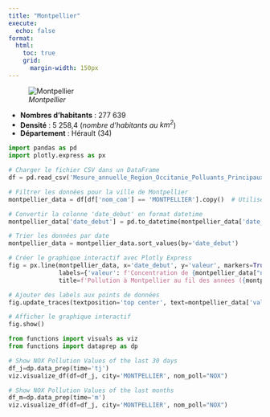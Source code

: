 ```yaml
---
title: "Montpellier"
execute:
  echo: false
format:
  html:
    toc: true
    grid:
      margin-width: 150px
---
```


![*Montpellier*](Montpellier.svg)

* **Nombres d'habitants** : 277 639
* **Densité** : 5 258,4 (*nombre d'habitants au $km^2$*)
* **Département** : Hérault (34) 

```python
import pandas as pd
import plotly.express as px 

# Charger le fichier CSV dans un DataFrame
df = pd.read_csv('Mesure_annuelle_Region_Occitanie_Polluants_Principaux.csv')

# Filtrer les données pour la ville de Montpellier
montpellier_data = df[df['nom_com'] == 'MONTPELLIER'].copy()  # Utiliser .copy() pour éviter le SettingWithCopyWarning

# Convertir la colonne 'date_debut' en format datetime
montpellier_data['date_debut'] = pd.to_datetime(montpellier_data['date_debut'])

# Trier les données par date
montpellier_data = montpellier_data.sort_values(by='date_debut')

# Créer le graphique interactif avec Plotly Express
fig = px.line(montpellier_data, x='date_debut', y='valeur', markers=True,
              labels={'valeur': f'Concentration de {montpellier_data["nom_poll"].iloc[0]} (ug.m-3)'},
              title=f'Pollution à Montpellier au fil des années ({montpellier_data["nom_poll"].iloc[0]})')

# Ajouter des labels aux points de données
fig.update_traces(textposition='top center', text=montpellier_data['valeur'].round(2))

# Afficher le graphique interactif
fig.show()


```

```python
from functions import visuals as viz
from functions import dataprep as dp

# Show NOX Pollution Values of the last 30 days
df_j=dp.data_prep(time='tj')
viz.visualize_df(df=df_j, city='MONTPELLIER', nom_poll="NOX")

```

```python
# Show NOX Pollution Values of the last months
df_m=dp.data_prep(time='m')
viz.visualize_df(df=df_j, city='MONTPELLIER', nom_poll="NOX")

```